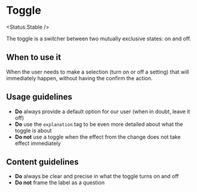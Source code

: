 

# Toggle

<Status.Stable />

The toggle is a switcher between two mutually exclusive states: on and off.

<Story id="forms-toggle--with-explanation" />
<Props of={Toggle} />

## When to use it

When the user needs to make a selection (turn on or off a setting) that will immediately happen,
without having the confirm the action.

## Usage guidelines

- **Do** always provide a default option for our user (when in doubt, leave it off)
- **Do** use the `explanation` tag to be even more detailed about what the toggle is about
- **Do not** use a toggle when the effect from the change does not take effect immediately

## Content guidelines

- **Do** always be clear and precise in what the toggle turns on and off
- **Do not** frame the label as a question
